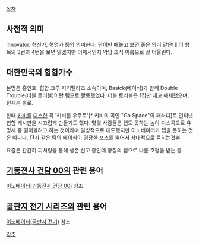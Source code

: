 [[목차]]
== 사전적 의미 ==
innovator. 혁신가, 혁명가 등의 의미한다.
단어만 때놓고 보면 좋은 의미 같은데 이 항목의 3번과 4번을 보면 알겠지만 어째서인지 악당 조직 이름으로 잘 어울린다. 
== 대한민국의 힙합가수 ==
본명은 홍인호. 힙합 크루 지기펠라즈 소속이며, Basick(베이식)과 함께 Double Trouble(더블 트러블)이란 팀으로 활동했었다. 더블 트러블은 1집만 내고 해체했으며, 현재는 솔로.

한때 [[키비]]를 [[디스]]한 곡 '키비를 우주로'[* 키비의 곡인 "Go Space"의 패러디]로 인터넷 힙합 게시판을 시끄럽게 만들기도 했다. 몇몇 사람들은 랩도 못하는 놈이 디스곡으로 유명세 좀 떨어볼려고 하는 것이라며 일방적으로 매도했지만 이노베이터가 랩을 못하는 것은 아니다. 단지 같은 팀의 베이식이 굉장한 포스를 뿜어서 상대적으로 묻히는것뿐

요즘은 간간히 피쳐링을 통해 생존 신고 중인데 양질의 랩으로 나름 호평을 받는 중.


== [[기동전사 건담 00]]의 관련 용어 ==
[[이노베이터(기동전사 건담 00)]] 참조


== [[골판지 전기 시리즈]]의 관련 용어 ==
[[이노베이터(골판지 전기)]] 참조


[[각주]]
